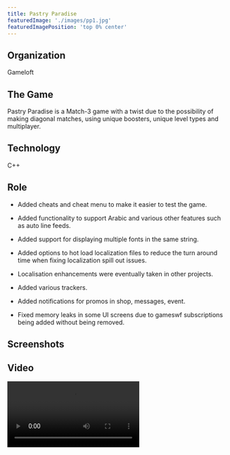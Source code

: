 ```yaml
---
title: Pastry Paradise
featuredImage: './images/pp1.jpg'
featuredImagePosition: 'top 0% center'
---
```


## Organization

Gameloft

## The Game

Pastry Paradise is a Match-3 game with a twist due to the possibility of making diagonal matches, using unique boosters,
unique level types and multiplayer.

## Technology

C++

## Role

-   Added cheats and cheat menu to make it easier to test the game.

-   Added functionality to support Arabic and various other features such as auto line feeds.

-   Added support for displaying multiple fonts in the same string.

-   Added options to hot load localization files to reduce the turn around time when fixing localization spill out
    issues.

-   Localisation enhancements were eventually taken in other projects.

-   Added various trackers.

-   Added notifications for promos in shop, messages, event.

-   Fixed memory leaks in some UI screens due to gameswf subscriptions being added without being removed.

## Screenshots

<ImageGallery relativeDirectory={props.path} />

## Video

<Video src="https://www.youtube.com/embed/-15ZjsgRNDE" title="Pastry Paradise Video" />

## Downloads

[Itunes App Store](https://itunes.apple.com/app/id901836862)

[Google Play](https://play.google.com/store/apps/details?id=com.gameloft.android.ANMP.GloftPAHM)
